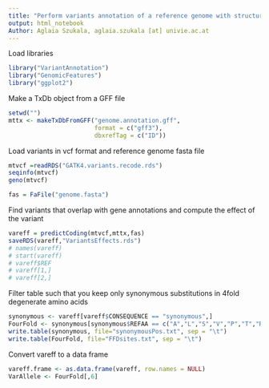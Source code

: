 ```yaml
---
title: "Perform variants annotation of a reference genome with structural annotation file (gff)"
output: html_notebook
Author: Aglaia Szukala, aglaia.szukala [at] univie.ac.at
---
```


Load libraries
```r
library("VariantAnnotation")
library("GenomicFeatures")
library("ggplot2")
```

Make a TxDb object from a GFF file
```r
setwd("")
mttx <- makeTxDbFromGFF("genome.annotation.gff",
                        format = c("gff3"),
                        dbxrefTag = c("ID"))
```

Load variants in vcf format and reference genome fasta file
```r
mtvcf =readRDS("GATK4.variants.recode.rds")
seqinfo(mtvcf)
geno(mtvcf)

fas = FaFile("genome.fasta")
```

Find variants that overlap with gene annotations and compute the effect of the variant
```r
vareff = predictCoding(mtvcf,mttx,fas)
saveRDS(vareff,"VariantsEffects.rds")
# names(vareff) 
# start(vareff)
# vareff$REF
# vareff[1,]
# vareff[2,]
```

Filter table such that you keep only synonymous substitutions in 4fold degenerate amino acids
```r
synonymous <- vareff[vareff$CONSEQUENCE == "synonymous",]
FourFold <- synonymous[synonymous$REFAA == c("A","L","S","V","P","T","R","G")]
write.table(synonymous, file="synonymousPos.txt", sep = "\t")
write.table(FourFold, file="FFDsites.txt", sep = "\t")
```

Convert vareff to a data frame
```r
vareff.frame <- as.data.frame(vareff, row.names = NULL) 
VarAllele <- FourFold[,6]
```
